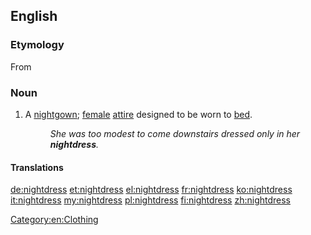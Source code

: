 ==English==

===Etymology===
From {{compound|night|dress|lang=en}}

===Noun===
{{en-noun|es}}

# A [[nightgown]]; [[female]] [[attire]] designed to be worn to [[bed]].
#: ''She was too modest to come downstairs dressed only in her '''nightdress'''.''

====Translations====
{{trans-see|sleeping garment worn by women|nightgown}}

[[Category:en:Clothing]]

[[de:nightdress]]
[[et:nightdress]]
[[el:nightdress]]
[[fr:nightdress]]
[[ko:nightdress]]
[[it:nightdress]]
[[my:nightdress]]
[[pl:nightdress]]
[[fi:nightdress]]
[[zh:nightdress]]